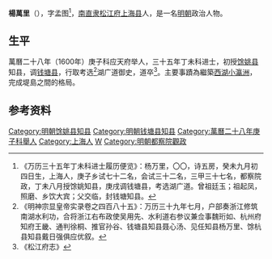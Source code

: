 '''楊萬里'''（{{bd|？||？||}}），字孟图<ref>《万历三十五年丁未科进士履历便览》：杨万里，〇〇，诗五房，癸未九月初四日生，上海人，庚子乡试七十二名，会试三十二名，三甲三十七名，都察院政，丁未八月授馀姚知县，庚戌调钱塘县，考选湖广道。曾祖廷玉；祖起凤，照磨、乡饮大宾；父交临，封钱塘知县。</ref>，[[南直隶|南直隶]][[松江府|松江府]][[上海县|上海县]]人，是一名[[明朝|明朝]]政治人物。
 
== 生平 ==
萬曆二十八年（1600年）庚子科应天府举人，三十五年丁未科进士，初授[[馀姚县|馀姚县]]知县，调[[钱塘县|钱塘县]]，行取考选<ref>《明神宗显皇帝实录卷之四百八十五》：万历三十九年七月，户部奏浙江修筑南湖水利功，合将浙江右布政使吴用先、水利道右参议兼佥事魏珩如、杭州府知府王畿、通判徐桐、推官孙谷、钱塘县知县聂心汤、见任知县杨万里、馀杭县知县戴日强俱应优叙。</ref>湖广道御史，道卒<ref>《松江府志》</ref>。主要事蹟為繼築[[西湖|西湖]][[小瀛洲|小瀛洲]]，完成堤島之間的格局。
 
==参考资料==
{{reflist}}
 
{{明朝人物小作品}}
{{萬曆三十五年丁未科殿試金榜}}
[[Category:明朝馀姚县知县|Category:明朝馀姚县知县]]
[[Category:明朝钱塘县知县|Category:明朝钱塘县知县]]
[[Category:萬曆二十八年庚子科舉人|Category:萬曆二十八年庚子科舉人]]
[[Category:上海人|Category:上海人]]
[[Category:杨姓|W]]
[[Category:明朝都察院觀政|Category:明朝都察院觀政]]